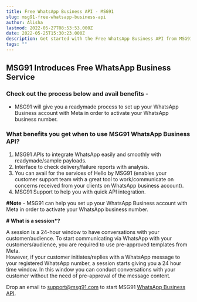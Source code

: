 ```yaml
---
title: Free WhatsApp Business API - MSG91
slug: msg91-free-whatsapp-business-api
author: Alisha
lastmod: 2022-05-27T08:53:53.000Z
date: 2022-05-25T15:30:23.000Z
description: Get started with the Free WhatsApp Business API from MSG91. Send messages, alerts, & OTPs at scale using reliable, feature-rich WhatsApp API for your business.
tags: ""
---
```


## MSG91 Introduces Free WhatsApp Business Service

### **Check out the process below and avail benefits -**

* MSG91 will give you a readymade process to set up your WhatsApp Business account with Meta in order to activate your WhatsApp business number.

### **What benefits you get when to use MSG91 WhatsApp Business API?**

1. MSG91 APIs to integrate WhatsApp easily and smoothly with readymade/sample payloads.
2. Interface to check delivery/failure reports with analysis.
3. You can avail for the services of Hello by MSG91 (enables your customer support team with a great tool to work/communicate on concerns received from your clients on WhatsApp business account).
4. MSG91 Support to help you with quick API integration.

****#Note**** - MSG91 can help you set up your WhatsApp Business account with Meta in order to activate your WhatsApp business number.
  
****# What is a session\*?****

A session is a 24-hour window to have conversations with your customer/audience.
To start communicating via WhatsApp with your customers/audience, you are required to use pre-approved templates from Meta.  
However, if your customer initiates/replies with a WhatsApp message to your registered WhatsApp number, a session starts giving you a 24 hour time window. In this window you can conduct conversations with your customer without the need of pre-approval of the message content.

Drop an email to support@msg91.com to start MSG91 [WhatsApp Business API](https://msg91.com/whatsapp).

